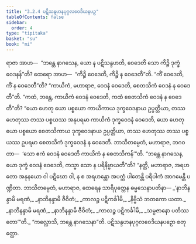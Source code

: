 ```yaml
---
title: "3.2.4 ပဋိသန္ဒဟနပုဂ္ဂလဝေဒိယနပဉှ"
tableOfContents: false
sidebar:
  order: 4
type: "tipitaka"
basket: "su"
book: "mi"
---
```



<DynamicBreadcrumb />

<Division number="43" book="mi" e="ch" v="28">

<Paragraph number="197" book="mi">
ရာဇာ အာဟ—  “ဘန္တေ နာဂသေန, ယော န ပဋိသန္ဒဟတိ, ဝေဒေတိ သော ကိဉ္စိ ဒုက္ခံ ဝေဒနန်”တိ? ထေရော အာဟ—  “ကိဉ္စိ ဝေဒေတိ, ကိဉ္စိ န ဝေဒေတီ”တိ. “ကိံ ဝေဒေတိ, ကိံ န ဝေဒေတီ”တိ? “ကာယိကံ, မဟာရာဇ, ဝေဒနံ ဝေဒေတိ, စေတသိကံ ဝေဒနံ န ဝေဒေတီ”တိ. “ကထံ, ဘန္တေ, ကာယိကံ ဝေဒနံ ဝေဒေတိ, ကထံ စေတသိကံ ဝေဒနံ န ဝေဒေတီ”တိ? “ယော ဟေတု ယော ပစ္စယော ကာယိကာယ ဒုက္ခဝေဒနာယ ဥပ္ပတ္တိယာ, တဿ ဟေတုဿ တဿ ပစ္စယဿ အနုပရမာ ကာယိကံ ဒုက္ခဝေဒနံ ဝေဒေတိ, ယော ဟေတု ယော ပစ္စယော စေတသိကာယ ဒုက္ခဝေဒနာယ ဥပ္ပတ္တိယာ, တဿ ဟေတုဿ တဿ ပစ္စယဿ ဥပရမာ စေတသိကံ ဒုက္ခဝေဒနံ န ဝေဒေတိ. ဘာသိတမ္ပေတံ, မဟာရာဇ, ဘဂဝတာ—  ‘သော ဧကံ ဝေဒနံ ဝေဒေတိ ကာယိကံ န စေတသိကန်’”တိ.
</Paragraph>

<Paragraph number="198" book="mi">
“ဘန္တေ နာဂသေန, ယော ဒုက္ခံ ဝေဒနံ ဝေဒေတိ, ကသ္မာ သော န ပရိနိဗ္ဗာယတီ”တိ? “နတ္ထိ, မဟာရာဇ, အရဟတော အနုနယော ဝါ ပဋိဃော ဝါ, န စ အရဟန္တော အပက္ကံ ပါတေန္တိ ပရိပါကံ အာဂမေန္တိ ပဏ္ဍိတာ. ဘာသိတမ္ပေတံ, မဟာရာဇ, ထေရေန သာရိပုတ္တေန ဓမ္မသေနာပတိနာ—
</Paragraph>

<Paragraph number="199" type="verses" book="mi">
_‘နာဘိနန္ဒာမိ မရဏံ,_  
_နာဘိနန္ဒာမိ ဇီဝိတံ;_  
_ကာလဉ္စ ပဋိကင်္ခါမိ,_  
_နိဗ္ဗိသံ ဘတကော ယထာ._  

</Paragraph>

<Paragraph number="200" type="verses" book="mi">
_နာဘိနန္ဒာမိ မရဏံ,_  
_နာဘိနန္ဒာမိ ဇီဝိတံ;_  
_ကာလဉ္စ ပဋိကင်္ခါမိ,_  
_သမ္ပဇာနော ပတိဿတော’”တိ._  

</Paragraph>

<Paragraph number="201" book="mi">
“ကလ္လောသိ, ဘန္တေ နာဂသေနာ”တိ.

</Paragraph>
</Division>

<Paragraph number="202" type="center" book="mi">
ပဋိသန္ဒဟနပုဂ္ဂလဝေဒိယနပဉှော စတုတ္ထော.
</Paragraph>